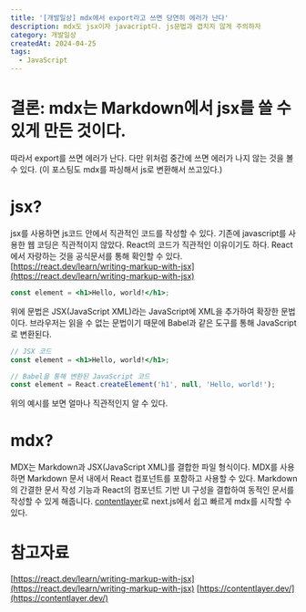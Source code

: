 ```yaml
---
title: '[개발일상] mdx에서 export라고 쓰면 당연히 에러가 난다'
description: mdx도 jsx이자 javacript다. js문법과 겹치지 않게 주의하자
category: 개발일상
createdAt: 2024-04-25
tags:
  - JavaScript
---
```

# 결론: mdx는 Markdown에서 jsx를 쓸 수 있게 만든 것이다.
따라서 export를 쓰면 에러가 난다. 다만 위처럼 중간에 쓰면 에러가 나지 않는 것을 볼 수 있다. (이 포스팅도 mdx를 파싱해서 js로 변환해서 쓰고있다.)

# jsx?
jsx를 사용하면 js코드 안에서 직관적인 코드를 작성할 수 있다. 기존에 javascript를 사용한 웹 코딩은 직관적이지 않았다. React의 코드가 직관적인 이유이기도 하다.
React에서 자랑하는 것을 공식문서를 통해 확인할 수 있다. [https://react.dev/learn/writing-markup-with-jsx](https://react.dev/learn/writing-markup-with-jsx)
```jsx
const element = <h1>Hello, world!</h1>;
```
위에 문법은 JSX(JavaScript XML)라는 JavaScript에 XML을 추가하여 확장한 문법이다. 브라우저는 읽을 수 없는 문법이기 때문에 Babel과 같은 도구를 통해 JavaScript로 변환된다.

```jsx
// JSX 코드
const element = <h1>Hello, world!</h1>;

// Babel을 통해 변환된 JavaScript 코드
const element = React.createElement('h1', null, 'Hello, world!');
```
위의 예시를 보면 얼마나 직관적인지 알 수 있다.

# mdx?
MDX는 Markdown과 JSX(JavaScript XML)를 결합한 파일 형식이다.
MDX를 사용하면 Markdown 문서 내에서 React 컴포넌트를 포함하고 사용할 수 있다.
Markdown의 간결한 문서 작성 기능과 React의 컴포넌트 기반 UI 구성을 결합하여 동적인 문서를 작성할 수 있게 해줍니다.
[contentlayer](https://contentlayer.dev/)로 next.js에서 쉽고 빠르게 mdx를 시작할 수 있다.

# 참고자료
[https://react.dev/learn/writing-markup-with-jsx](https://react.dev/learn/writing-markup-with-jsx)
[https://contentlayer.dev/](https://contentlayer.dev/)


